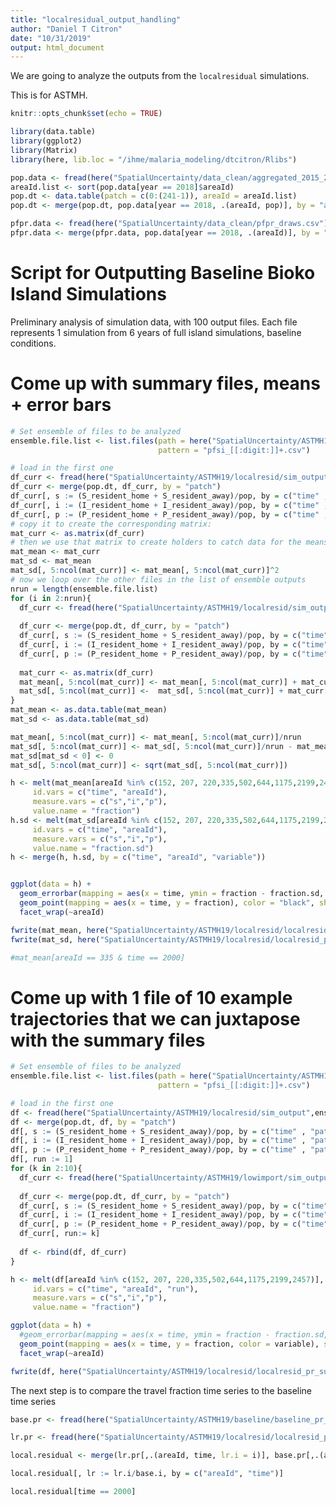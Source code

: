 ```yaml
---
title: "localresidual_output_handling"
author: "Daniel T Citron"
date: "10/31/2019"
output: html_document
---
```


We are going to analyze the outputs from the `localresidual` simulations.

This is for ASTMH.

```r
knitr::opts_chunk$set(echo = TRUE)
```

```r
library(data.table)
library(ggplot2)
library(Matrix)
library(here, lib.loc = "/ihme/malaria_modeling/dtcitron/Rlibs")
```

```r
pop.data <- fread(here("SpatialUncertainty/data_clean/aggregated_2015_2018_travel_data.csv"))
areaId.list <- sort(pop.data[year == 2018]$areaId)
pop.dt <- data.table(patch = c(0:(241-1)), areaId = areaId.list)
pop.dt <- merge(pop.dt, pop.data[year == 2018, .(areaId, pop)], by = "areaId")
```


```r
pfpr.data <- fread(here("SpatialUncertainty/data_clean/pfpr_draws.csv"))
pfpr.data <- merge(pfpr.data, pop.data[year == 2018, .(areaId)], by = "areaId", all = FALSE)
```


# Script for Outputting Baseline Bioko Island Simulations

Preliminary analysis of simulation data, with 100 output files.  Each file represents 1 simulation from 6 years of full island simulations, baseline conditions.

# Come up with summary files, means + error bars
```r
# Set ensemble of files to be analyzed
ensemble.file.list <- list.files(path = here("SpatialUncertainty/ASTMH19/localresid/sim_output"),
                                 pattern = "pfsi_[[:digit:]]+.csv")

# load in the first one
df_curr <- fread(here("SpatialUncertainty/ASTMH19/localresid/sim_output",ensemble.file.list[1]))
df_curr <- merge(pop.dt, df_curr, by = "patch")
df_curr[, s := (S_resident_home + S_resident_away)/pop, by = c("time" , "patch" , "time")]
df_curr[, i := (I_resident_home + I_resident_away)/pop, by = c("time" , "patch" , "time")]
df_curr[, p := (P_resident_home + P_resident_away)/pop, by = c("time" , "patch" , "time")]
# copy it to create the corresponding matrix:
mat_curr <- as.matrix(df_curr)
# then we use that matrix to create holders to catch data for the means and standard deviations:
mat_mean <- mat_curr
mat_sd <- mat_mean
mat_sd[, 5:ncol(mat_curr)] <- mat_mean[, 5:ncol(mat_curr)]^2
# now we loop over the other files in the list of ensemble outputs
nrun = length(ensemble.file.list)
for (i in 2:nrun){
  df_curr <- fread(here("SpatialUncertainty/ASTMH19/localresid/sim_output",ensemble.file.list[i]))
  
  df_curr <- merge(pop.dt, df_curr, by = "patch")
  df_curr[, s := (S_resident_home + S_resident_away)/pop, by = c("time" , "patch" , "time")]
  df_curr[, i := (I_resident_home + I_resident_away)/pop, by = c("time" , "patch" , "time")]
  df_curr[, p := (P_resident_home + P_resident_away)/pop, by = c("time" , "patch" , "time")]
  
  mat_curr <- as.matrix(df_curr)
  mat_mean[, 5:ncol(mat_curr)] <- mat_mean[, 5:ncol(mat_curr)] + mat_curr[, 5:ncol(mat_curr)]
  mat_sd[, 5:ncol(mat_curr)] <-  mat_sd[, 5:ncol(mat_curr)] + mat_curr[, 5:ncol(mat_curr)]^2
}
mat_mean <- as.data.table(mat_mean)
mat_sd <- as.data.table(mat_sd)

mat_mean[, 5:ncol(mat_curr)] <- mat_mean[, 5:ncol(mat_curr)]/nrun
mat_sd[, 5:ncol(mat_curr)] <- mat_sd[, 5:ncol(mat_curr)]/nrun - mat_mean[, 5:ncol(mat_curr)]^2
mat_sd[mat_sd < 0] <- 0
mat_sd[, 5:ncol(mat_curr)] <- sqrt(mat_sd[, 5:ncol(mat_curr)])

```

```r
h <- melt(mat_mean[areaId %in% c(152, 207, 220,335,502,644,1175,2199,2457)],
     id.vars = c("time", "areaId"), 
     measure.vars = c("s","i","p"),
     value.name = "fraction")
h.sd <- melt(mat_sd[areaId %in% c(152, 207, 220,335,502,644,1175,2199,2457)],
     id.vars = c("time", "areaId"), 
     measure.vars = c("s","i","p"),
     value.name = "fraction.sd")
h <- merge(h, h.sd, by = c("time", "areaId", "variable"))


ggplot(data = h) + 
  geom_errorbar(mapping = aes(x = time, ymin = fraction - fraction.sd, ymax = fraction + fraction.sd, color = variable), alpha = .2) + 
  geom_point(mapping = aes(x = time, y = fraction), color = "black", shape = 16, size = .1) + 
  facet_wrap(~areaId)
```


```r
fwrite(mat_mean, here("SpatialUncertainty/ASTMH19/localresid/localresid_pr_means.csv"))
fwrite(mat_sd, here("SpatialUncertainty/ASTMH19/localresid/localresid_pr_sds.csv"))

#mat_mean[areaId == 335 & time == 2000]

```


# Come up with 1 file of 10 example trajectories that we can juxtapose with the summary files


```r
# Set ensemble of files to be analyzed
ensemble.file.list <- list.files(path = here("SpatialUncertainty/ASTMH19/localresid/sim_output"),
                                 pattern = "pfsi_[[:digit:]]+.csv")

# load in the first one
df <- fread(here("SpatialUncertainty/ASTMH19/localresid/sim_output",ensemble.file.list[1]))
df <- merge(pop.dt, df, by = "patch")
df[, s := (S_resident_home + S_resident_away)/pop, by = c("time" , "patch" , "time")]
df[, i := (I_resident_home + I_resident_away)/pop, by = c("time" , "patch" , "time")]
df[, p := (P_resident_home + P_resident_away)/pop, by = c("time" , "patch" , "time")]
df[, run := 1]
for (k in 2:10){
  df_curr <- fread(here("SpatialUncertainty/ASTMH19/lowimport/sim_output",ensemble.file.list[k]))
  
  df_curr <- merge(pop.dt, df_curr, by = "patch")
  df_curr[, s := (S_resident_home + S_resident_away)/pop, by = c("time" , "patch" , "time")]
  df_curr[, i := (I_resident_home + I_resident_away)/pop, by = c("time" , "patch" , "time")]
  df_curr[, p := (P_resident_home + P_resident_away)/pop, by = c("time" , "patch" , "time")]
  df_curr[, run:= k]
  
  df <- rbind(df, df_curr)
}

```

```r
h <- melt(df[areaId %in% c(152, 207, 220,335,502,644,1175,2199,2457)],
     id.vars = c("time", "areaId", "run"), 
     measure.vars = c("s","i","p"),
     value.name = "fraction")

ggplot(data = h) + 
  #geom_errorbar(mapping = aes(x = time, ymin = fraction - fraction.sd, ymax = fraction + fraction.sd, color = variable), alpha = .2) + 
  geom_point(mapping = aes(x = time, y = fraction, color = variable), size = .01, shape = 16) + 
  facet_wrap(~areaId)
```



```r
fwrite(df, here("SpatialUncertainty/ASTMH19/localresid/localresid_pr_subsample.csv"))
```

The next step is to compare the travel fraction time series to the baseline time series

```r
base.pr <- fread(here("SpatialUncertainty/ASTMH19/baseline/baseline_pr_means.csv"))

lr.pr <- fread(here("SpatialUncertainty/ASTMH19/localresid/localresid_pr_means.csv"))

local.residual <- merge(lr.pr[,.(areaId, time, lr.i = i)], base.pr[,.(areaId, time, base.i = i)], by = c("areaId", "time"))

local.residual[, lr := lr.i/base.i, by = c("areaId", "time")]

local.residual[time == 2000]
```
